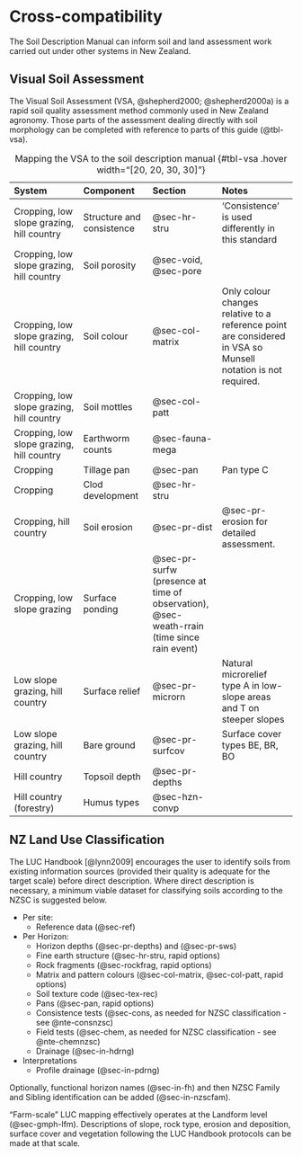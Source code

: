 # Cross-compatibility

The Soil Description Manual can inform soil and land assessment work carried out under other systems in New Zealand.

## Visual Soil Assessment

The Visual Soil Assessment (VSA, @shepherd2000; @shepherd2000a) is a rapid soil quality assessment method commonly used in New Zealand agronomy. Those parts of the assessment dealing directly with soil morphology can be completed with reference to parts of this guide (@tbl-vsa).

| System | Component | Section | Notes |
|:-----------------|:-----------------|:-----------------|:------------------|
| Cropping, low slope grazing, hill country | Structure and consistence | @sec-hr-stru | 'Consistence' is used differently in this standard |
| Cropping, low slope grazing, hill country | Soil porosity | @sec-void, @sec-pore |  |
| Cropping, low slope grazing, hill country | Soil colour | @sec-col-matrix | Only colour changes relative to a reference point are considered in VSA so Munsell notation is not required. |
| Cropping, low slope grazing, hill country | Soil mottles | @sec-col-patt |  |
| Cropping, low slope grazing, hill country | Earthworm counts | @sec-fauna-mega |  |
| Cropping | Tillage pan | @sec-pan | Pan type [C]{.ceg} |
| Cropping | Clod development | @sec-hr-stru |  |
| Cropping, hill country | Soil erosion | @sec-pr-dist | @sec-pr-erosion for detailed assessment. |
| Cropping, low slope grazing | Surface ponding | @sec-pr-surfw (presence at time of observation), @sec-weath-rrain (time since rain event) |  |
| Low slope grazing, hill country | Surface relief | @sec-pr-microrn | Natural microrelief type [A]{.ceg} in low-slope areas and [T]{.ceg} on steeper slopes |
| Low slope grazing, hill country | Bare ground | @sec-pr-surfcov | Surface cover types [BE]{.ceg}, [BR]{.ceg}, [BO]{.ceg} |
| Hill country | Topsoil depth | @sec-pr-depths |  |
| Hill country (forestry) | Humus types | @sec-hzn-convp |  |

: Mapping the VSA to the soil description manual {#tbl-vsa .hover width="\[20, 20, 30, 30\]"}

## NZ Land Use Classification

The LUC Handbook [@lynn2009] encourages the user to identify soils from existing information sources (provided their quality is adequate for the target scale) before direct description. Where direct description is necessary, a minimum viable dataset for classifying soils according to the NZSC is suggested below.

-   Per site:
    -   Reference data (@sec-ref)
-   Per Horizon:
    -   Horizon depths (@sec-pr-depths) and (@sec-pr-sws)
    -   Fine earth structure (@sec-hr-stru, rapid options)
    -   Rock fragments (@sec-rockfrag, rapid options)
    -   Matrix and pattern colours (@sec-col-matrix, @sec-col-patt, rapid options)
    -   Soil texture code (@sec-tex-rec)
    -   Pans (@sec-pan, rapid options)
    -   Consistence tests (@sec-cons, as needed for NZSC classification - see @nte-consnzsc)
    -   Field tests (@sec-chem, as needed for NZSC classification - see @nte-chemnzsc)
    -   Drainage (@sec-in-hdrng)
-   Interpretations
    -   Profile drainage (@sec-in-pdrng)

Optionally, functional horizon names (@sec-in-fh) and then NZSC Family and Sibling identification can be added (@sec-in-nzscfam).

"Farm-scale" LUC mapping effectively operates at the Landform level (@sec-gmph-lfm). Descriptions of slope, rock type, erosion and deposition, surface cover and vegetation following the LUC Handbook protocols can be made at that scale.
